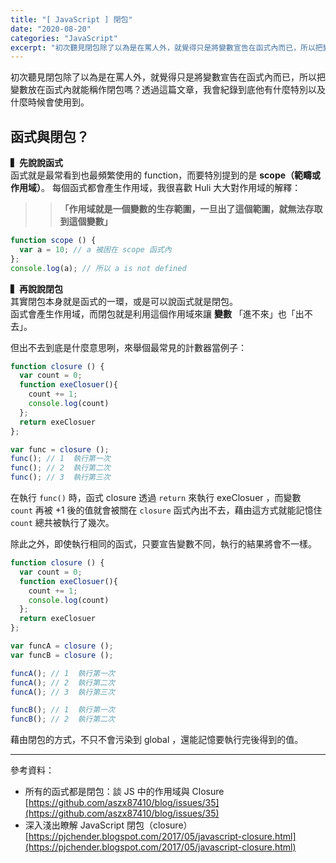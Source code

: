 ```yaml
---
title: "[ JavaScript ] 閉包"
date: "2020-08-20"
categories: "JavaScript"
excerpt: "初次聽見閉包除了以為是在罵人外，就覺得只是將變數宣告在函式內而已，所以把變數放在函式內就能稱作閉包嗎？透過這篇文章，我會紀錄到底他有什麼特別以及什麼時候會使用到。"
---
```

初次聽見閉包除了以為是在罵人外，就覺得只是將變數宣告在函式內而已，所以把變數放在函式內就能稱作閉包嗎？透過這篇文章，我會紀錄到底他有什麼特別以及什麼時候會使用到。

## 函式與閉包？

**▍先說說函式**<br/>
函式就是最常看到也最頻繁使用的 function，而要特別提到的是 **scope（範疇或作用域）**。
每個函式都會產生作用域，我很喜歡 Huli 大大對作用域的解釋：
>>**「作用域就是一個變數的生存範圍，一旦出了這個範圍，就無法存取到這個變數」**

```javascript
function scope () {
  var a = 10; // a 被困在 scope 函式內
};
console.log(a); // 所以 a is not defined
```

**▍再說說閉包**<br/>
其實閉包本身就是函式的一環，或是可以說函式就是閉包。<br/>
函式會產生作用域，而閉包就是利用這個作用域來讓 **變數** 「進不來」也「出不去」。

但出不去到底是什麼意思咧，來舉個最常見的計數器當例子：
```javascript
function closure () {
  var count = 0;
  function exeClosuer(){
    count += 1;
    console.log(count)
  };
  return exeClosuer
};

var func = closure ();
func(); // 1  執行第一次
func(); // 2  執行第二次
func(); // 3  執行第三次
```

在執行 `func()` 時，函式 closure 透過 `return` 來執行 exeClosuer ，而變數 `count` 再被 +1 後的值就會被關在 `closure` 函式內出不去，藉由這方式就能記憶住 `count` 總共被執行了幾次。

除此之外，即使執行相同的函式，只要宣告變數不同，執行的結果將會不一樣。

```javascript
function closure () {
  var count = 0;
  function exeClosuer(){
    count += 1;
    console.log(count)
  };
  return exeClosuer
};

var funcA = closure ();
var funcB = closure ();

funcA(); // 1  執行第一次
funcA(); // 2  執行第二次
funcA(); // 3  執行第三次

funcB(); // 1  執行第一次
funcB(); // 2  執行第二次
```

藉由閉包的方式，不只不會污染到 global ，還能記憶要執行完後得到的值。

---

參考資料：
- 所有的函式都是閉包：談 JS 中的作用域與 Closure<br/>
[https://github.com/aszx87410/blog/issues/35](https://github.com/aszx87410/blog/issues/35)
- 深入淺出瞭解 JavaScript 閉包（closure）<br/>
[https://pjchender.blogspot.com/2017/05/javascript-closure.html](https://pjchender.blogspot.com/2017/05/javascript-closure.html)